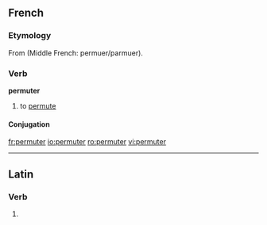 ==French==

===Etymology===
From {{etyl|la|fr}} {{term|permuto|permūtō|transform; exchange|lang=la}} (Middle French: permuer/parmuer).

===Verb===
'''permuter'''

# to [[permute]]

====Conjugation====
{{fr-conj-er|permut|avoir}}

[[fr:permuter]]
[[io:permuter]]
[[ro:permuter]]
[[vi:permuter]]

----
==Latin==

===Verb===
{{la-verb-form|permūter}}

# {{conjugation of|permuto|permūtō|1|s|pres|pass|sub|lang=la}}
{{count page|[[Wiktionary:Page count]]}}
{{rfc-auto}}